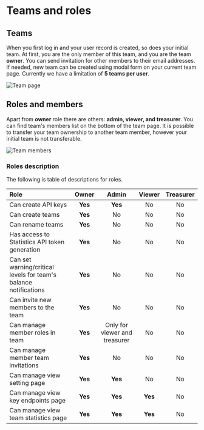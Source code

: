 # Teams and roles

## Teams

When you first log in and your user record is created, so does your initial team.
At first, you are the only member of this team, and you are the team **owner**.
You can send invitation for other members to their email addresses.
If needed, new team can be created using modal form on your current team page.
Currently we have a limitation of **5 teams per user**.

![Team page](./team_page.png)

## Roles and members

Apart from **owner** role there are others: **admin, viewer, and treasurer**.
You can find team's members list on the bottom of the team page.
It is possible to transfer your team ownership to another team member, however your initial team is not transferable.

![Team members](./team_members.png)

### Roles description

The following is table of descriptions for roles.

| Role                                                             |  Owner  |             Admin             | Viewer  | Treasurer |
| :--------------------------------------------------------------- | :-----: | :---------------------------: | :-----: | :-------: |
| Can create API keys                                              | **Yes** |            **Yes**            |   No    |    No     |
| Can create teams                                                 | **Yes** |              No               |   No    |    No     |
| Can rename teams                                                 | **Yes** |              No               |   No    |    No     |
| Has access to Statistics API token generation                    | **Yes** |              No               |   No    |    No     |
| Can set warning/critical levels for team's balance notifications | **Yes** |              No               |   No    |    No     |
| Can invite new members to the team                               | **Yes** |              No               |   No    |    No     |
| Can manage member roles in team                                  | **Yes** | Only for viewer and treasurer |   No    |    No     |
| Can manage member team invitations                               | **Yes** |              No               |   No    |    No     |
| Can manage view setting page                                     | **Yes** |            **Yes**            |   No    |    No     |
| Can manage view key endpoints page                               | **Yes** |            **Yes**            | **Yes** |    No     |
| Can manage view team statistics page                             | **Yes** |            **Yes**            | **Yes** |    No     |
